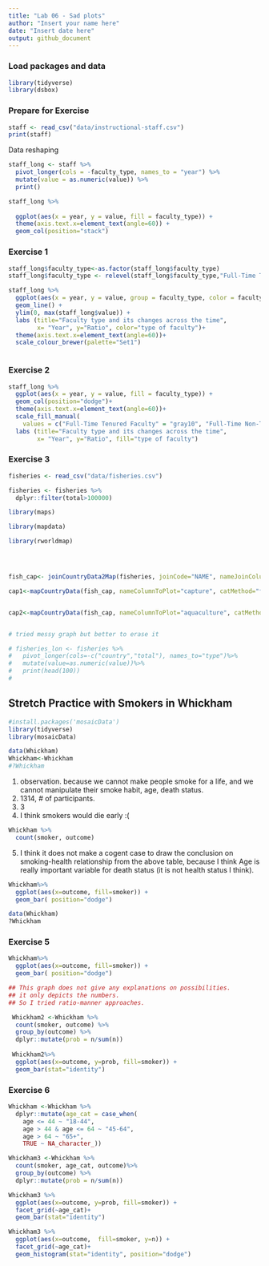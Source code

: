 ```yaml
---
title: "Lab 06 - Sad plots"
author: "Insert your name here"
date: "Insert date here"
output: github_document
---
```


### Load packages and data

```r
library(tidyverse) 
library(dsbox) 
```
### Prepare for Exercise

```r
staff <- read_csv("data/instructional-staff.csv")
print(staff)


```

Data reshaping 
```r
staff_long <- staff %>%
  pivot_longer(cols = -faculty_type, names_to = "year") %>%
  mutate(value = as.numeric(value)) %>%
  print()

```

```r
staff_long %>%
 
  ggplot(aes(x = year, y = value, fill = faculty_type)) +
  theme(axis.text.x=element_text(angle=60)) +
  geom_col(position="stack")

```
### Exercise 1

```r
staff_long$faculty_type<-as.factor(staff_long$faculty_type)
staff_long$faculty_type <- relevel(staff_long$faculty_type,"Full-Time Tenured Faculty","Full-Time Tenure-Track Faculty", "Full-Time Non-Tenure-Track Faculty", "Part-Time Faculty","Graduate Student Employees")

```

```r

staff_long %>%
  ggplot(aes(x = year, y = value, group = faculty_type, color = faculty_type)) +
  geom_line() +
  ylim(0, max(staff_long$value)) +
  labs (title="Faculty type and its changes across the time",
        x= "Year", y="Ratio", color="type of faculty")+
  theme(axis.text.x=element_text(angle=60))+
  scale_colour_brewer(palette="Set1")



```



### Exercise 2

```r
staff_long %>%
  ggplot(aes(x = year, y = value, fill = faculty_type)) +
  geom_col(position="dodge")+
  theme(axis.text.x=element_text(angle=60))+
  scale_fill_manual(
    values = c("Full-Time Tenured Faculty" = "gray10", "Full-Time Non-Tenure-Track Faculty" = "gray20", "Full-Time Tenure-Track Faculty"="gray30","Graduate Student Employees"="gray40", "Part-Time Faculty"="deeppink2")) +
  labs (title="Faculty type and its changes across the time",
        x= "Year", y="Ratio", fill="type of faculty")


```
### Exercise 3
```r
fisheries <- read_csv("data/fisheries.csv")

fisheries <- fisheries %>%
  dplyr::filter(total>100000)

```


```r

library(maps)

library(mapdata)

library(rworldmap)




fish_cap<- joinCountryData2Map(fisheries, joinCode="NAME", nameJoinColumn="country")

cap1<-mapCountryData(fish_cap, nameColumnToPlot="capture", catMethod="fixedWidth", addLegend = TRUE, missingCountryCol="black")


cap2<-mapCountryData(fish_cap, nameColumnToPlot="aquaculture", catMethod="fixedWidth",addLegend = TRUE, missingCountryCol="black")



```


```r
# tried messy graph but better to erase it  

# fisheries_lon <- fisheries %>%
#   pivot_longer(cols=-c("country","total"), names_to="type")%>%
#   mutate(value=as.numeric(value))%>%
#   print(head(100))
# 

```
## Stretch Practice with Smokers in Whickham


```r
#install.packages('mosaicData')
library(tidyverse) 
library(mosaicData) 

```

```r

data(Whickham)
Whickham<-Whickham
#?Whickham
```

1. observation. 
because we cannot make people smoke for a life, and we cannot manipulate their smoke habit, age, death status. 
2. 1314, # of participants. 
3. 3
4. I think smokers would die early :( 


```r

Whickham %>%
  count(smoker, outcome)
```

5. I think it does not make a cogent case to draw the conclusion on smoking-health relationship from the above table, because I think Age is really important variable for death status (it is not health status I think). 

```r
  
Whickham%>%
  ggplot(aes(x=outcome, fill=smoker)) +
  geom_bar( position="dodge")

```

```r

data(Whickham)
?Whickham
```
### Exercise 5
```r

  
Whickham%>%
  ggplot(aes(x=outcome, fill=smoker)) +
  geom_bar( position="dodge")

## This graph does not give any explanations on possibilities. 
## it only depicts the numbers. 
## So I tried ratio-manner approaches. 

 Whickham2 <-Whickham %>%
  count(smoker, outcome) %>%
  group_by(outcome) %>%
  dplyr::mutate(prob = n/sum(n))
 
 Whickham2%>%
  ggplot(aes(x=outcome, y=prob, fill=smoker)) +
  geom_bar(stat="identity")


```
### Exercise 6
```r

Whickham <-Whickham %>%
  dplyr::mutate(age_cat = case_when(
    age <= 44 ~ "18-44",
    age > 44 & age <= 64 ~ "45-64",
    age > 64 ~ "65+",
    TRUE ~ NA_character_))

Whickham3 <-Whickham %>%
  count(smoker, age_cat, outcome)%>%
  group_by(outcome) %>%
  dplyr::mutate(prob = n/sum(n))

Whickham3 %>%
  ggplot(aes(x=outcome, y=prob, fill=smoker)) +
  facet_grid(~age_cat)+
  geom_bar(stat="identity")

Whickham3 %>%
  ggplot(aes(x=outcome,  fill=smoker, y=n)) +
  facet_grid(~age_cat)+
  geom_histogram(stat="identity", position="dodge")

  
```
